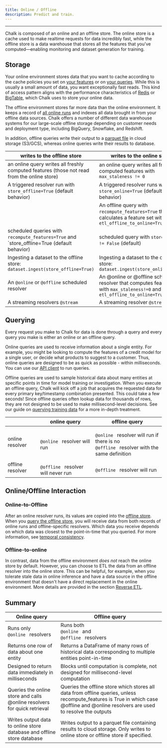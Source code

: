 ```yaml
---
title: Online / Offline
description: Predict and train.
---
```

---

Chalk is composed of an online and an offline store. The online store is a cache used to make
realtime requests for data incredibly fast, while the offline store is a data warehouse that stores
all the features that you've computed—enabling monitoring and dataset generation for training.

## Storage

Your online environment stores data that you want to cache
according to the cache policies you set on [your features](/docs/feature-caching) or
on [your queries](/docs/query-caching). While this is usually a small amount of data,
you want exceptionally fast reads.
This kind of access pattern aligns
with the performance characteristics of [Redis](https://redis.com) or [BigTable](https://cloud.google.com/bigtable),
which Chalk uses to store your online data.

The offline environment stores far more data than the online environment.
It keeps a record of [all online runs](#online-to-offline)
and indexes all data brought in from your offline data sources.
Chalk offers a number of different data warehouse systems for our large-scale
offline storage depending on customer needs and deployment type,
including BigQuery, Snowflake, and Redshift.

In addition, offline queries write their output to a [parquet file](https://parquet.apache.org/)
in cloud storage (S3/GCS), whereas online queries write their results to database.

| writes to the offline store                                            | writes to the online store                                                          |
|------------------------------------------------------------------------|-------------------------------------------------------------------------------------|
| an online query writes all freshly computed features (those not read from the online store)     | an online query writes all freshly computed features with `max_staleness != 0`                      |
| A triggered resolver run with `store_offline=True` (default behavior) | A triggered resolver runs with `store_online=True` (default behavior)               |
|                                                                        |An offline query with `recompute_features=True` that calculates a feature set with `etl_offline_to_online=True` |
| scheduled queries with `recompute_features=True` and `store_offline=True (default behavior) | scheduled query with `store_online != False` (default)         |
| Ingesting a dataset to the offline store: `dataset.ingest(store_offline=True)` | Ingesting a dataset to the online store: `dataset.ingest(store_online=True)`|
| An `@online` or `@offline` scheduled resolver                          | An @online or @offline scheduled resolver that computes features with `max_staleness!=0` and `etl_offline_to_online=True` |
| A streaming resolvers `@stream`                                        | A streaming resolver `@stream`                                                      |


## Querying

Every request you make to Chalk for data is done through a query and every query
you make is either an online or an offline query.

Online queries are used to receive information about a single entity.
For example, you might be looking to compute the features of a
credit model for a single user, or decide what products to suggest
to a customer. Thus, online queries are designed to be as quick as possible -
within milliseconds. You can use our [API client](/docs/query-basics) to run
queries.

Offline queries are used to sample historical data about many entities
at specific points in time for model training or investigation.
When you execute an offline query, Chalk will kick off a job that acquires the requested data for
every primary key/timestamp combination presented. This could take a few seconds!
Since offline queries often lookup data for thousands of
rows, they are not designed to be used to make millisecond-level decisions.
See our guide on [querying training data](/docs/training-client)
for a more in-depth treatment.

|                  | online query                                                                                                                       | offline query                                                                                                                                                                                                                                                                           |
|------------------|------------------------------------------------------------------------------------------------------------------------------------|-----------------------------------------------------------------------------------------------------------------------------------------------------------------------------------------------------------------------------------------------------------------------------------------|
| online resolver  | <code className="whitespace-nowrap before:content-none text-pink-400 after:content-none"> @online </code> resolver will run        | <code className="whitespace-nowrap before:content-none text-pink-400 after:content-none"> @online </code> resolver will run if there is no <code className="whitespace-nowrap before:content-none text-pink-400 after:content-none"> @offline </code> resolver with the same definition |
| offline resolver | <code className="whitespace-nowrap before:content-none text-pink-400 after:content-none"> @offline </code> resolver will never run | <code className="whitespace-nowrap before:content-none text-pink-400 after:content-none"> @offline </code> resolver will run                                                                                                                                                            |


## Online/Offline Interaction

### Online-to-Offline

After an online resolver runs, its values are copied into the [offline store](#storage).
When you [query the offline store](/docs/training-client),
you will receive data from both records of online runs and offline-specific resolvers.
Which data you receive depends on which data was closest to the point-in-time
that you queried.
For more information, see [temporal consistency](/docs/temporal-consistency).

### Offline-to-online

In contrast, data from the offline environment _does not_
reach the online store by default.
However, you can choose to ETL the data from an offline
resolver into the online store.
This can be helpful, for example,
when you tolerate stale data in online inference and
have a data source in the offline environment that doesn't
have a direct replacement in the online environment.
More details are provided in the section [Reverse ETL](/docs/reverse-etl).

## Summary

| Online query                                                                                                                  | Offline query                                                                                                                                                                                                                                |
|-------------------------------------------------------------------------------------------------------------------------------|----------------------------------------------------------------------------------------------------------------------------------------------------------------------------------------------------------------------------------------------|
| Runs only <code className="whitespace-nowrap before:content-none text-pink-400 after:content-none"> @online </code> resolvers | Runs both <code className="whitespace-nowrap before:content-none text-pink-400 after:content-none"> @online </code> and <code className="whitespace-nowrap before:content-none text-pink-400 after:content-none"> @offline </code> resolvers |
| Returns one row of data about one entity                                                                                      | Returns a DataFrame of many rows of historical data corresponding to multiple entities point-in-time                                                                                                                                         |
| Designed to return data immediately in milliseconds                                                                           | Blocks until computation is complete, not designed for millisecond-level computation                                                                                                                                                         |
| Queries the online store and calls @online resolvers for quick retrieval                                                      | Queries the offline store which stores all data from offline queries, unless recompute_features is True in which case @offline and @online resolvers are used to resolve the outputs
| Writes output data to online store database and offline store database                                                        | Writes output to a parquet file containing results to cloud storage. Only writes to online store or offline store if specified.
